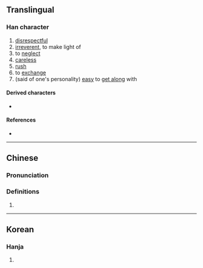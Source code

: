 {{character info}}
==Translingual==

===Han character===
{{Han char|rn=9|rad=人|as=08|sn=10|four=|canj=OAPH|ids=⿰亻易}}

# [[disrespectful]]
# [[irreverent]], to make light of
# to [[neglect]]
# [[careless]]
# [[rush]]
# to [[exchange]]
# (said of one's personality) [[easy]] to [[get along]] with

====Derived characters====
* {{l|mul|[[𢞫]]}}

====References====
* {{Han ref|kx=0106.160|hdz=10178.010|uh=3465|ud=13413}}

----

==Chinese==
{{zh-forms}}

===Pronunciation===
{{zh-pron
|m=yì
|c=ji6
|mc=y
|oc=
|ma=
|cat=a,v
}}

===Definitions===
{{zh-hanzi}}

# {{rfdef|zh}}

----

==Korean==

===Hanja===
{{ko-hanja|업신여기다|업신여길|이}}

# {{rfdef|ko|sort=人08}}